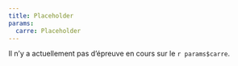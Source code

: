 ```yaml
---
title: Placeholder
params:
  carre: Placeholder
---
```


Il n'y a actuellement pas d'épreuve en cours sur le `r params$carre`.
